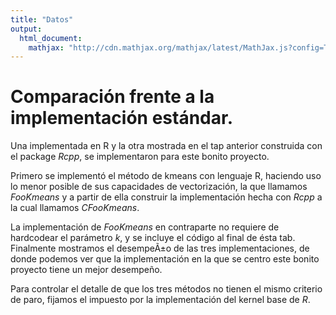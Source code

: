 ```yaml
---
title: "Datos"
output: 
  html_document:
    mathjax: "http://cdn.mathjax.org/mathjax/latest/MathJax.js?config=TeX-AMS-MML_HTMLorMML"
---
```


# Comparación frente a la implementación estándar.

Una implementada en R y la otra mostrada en el tap anterior construida con el package *Rcpp*, se implementaron para este bonito proyecto.

Primero se implementó el método de kmeans con lenguaje R, haciendo uso lo menor posible de sus capacidades de vectorización, la que  llamamos *FooKmeans* y a partir de ella construir la implementación hecha con *Rcpp* a la cual llamamos *CFooKmeans*.

La implementación de *FooKmeans* en contraparte no requiere de hardcodear el parámetro $k$, y se incluye el código al final de ésta tab.
Finalmente mostramos el desempeÃ±o de las tres implementaciones, de donde podemos ver que la implementación en la que se centro este bonito proyecto tiene un mejor desempeño.
  
Para controlar el detalle de que los tres métodos no tienen el mismo criterio de paro, fijamos el impuesto por la implementación del kernel base de *R*.

